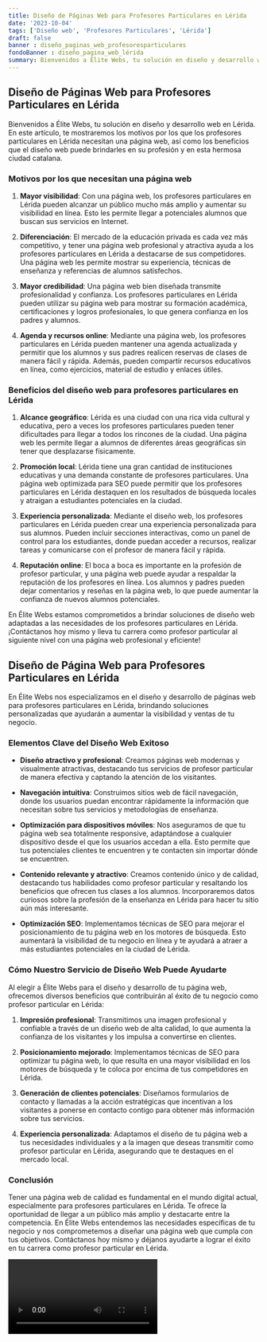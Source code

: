 ```yaml
---
title: Diseño de Páginas Web para Profesores Particulares en Lérida
date: '2023-10-04'
tags: ['Diseño web', 'Profesores Particulares', 'Lérida']
draft: false
banner : diseño_paginas_web_profesoresparticulares
fondoBanner : diseño_pagina_web_lérida
summary: Bienvenidos a Élite Webs, tu solución en diseño y desarrollo web en Lérida. En este artículo, te mostraremos los motivos por los que los profesores particulares en Lérida necesitan una página web, así como los beneficios que el diseño web puede brindarles en su profesión y en esta hermosa ciudad catalana.
---
```


## Diseño de Páginas Web para Profesores Particulares en Lérida

Bienvenidos a Élite Webs, tu solución en diseño y desarrollo web en Lérida. En este artículo, te mostraremos los motivos por los que los profesores particulares en Lérida necesitan una página web, así como los beneficios que el diseño web puede brindarles en su profesión y en esta hermosa ciudad catalana.

### Motivos por los que necesitan una página web

1. **Mayor visibilidad**: Con una página web, los profesores particulares en Lérida pueden alcanzar un público mucho más amplio y aumentar su visibilidad en línea. Esto les permite llegar a potenciales alumnos que buscan sus servicios en Internet.

2. **Diferenciación**: El mercado de la educación privada es cada vez más competitivo, y tener una página web profesional y atractiva ayuda a los profesores particulares en Lérida a destacarse de sus competidores. Una página web les permite mostrar su experiencia, técnicas de enseñanza y referencias de alumnos satisfechos.

3. **Mayor credibilidad**: Una página web bien diseñada transmite profesionalidad y confianza. Los profesores particulares en Lérida pueden utilizar su página web para mostrar su formación académica, certificaciones y logros profesionales, lo que genera confianza en los padres y alumnos.

4. **Agenda y recursos online**: Mediante una página web, los profesores particulares en Lérida pueden mantener una agenda actualizada y permitir que los alumnos y sus padres realicen reservas de clases de manera fácil y rápida. Además, pueden compartir recursos educativos en línea, como ejercicios, material de estudio y enlaces útiles.

### Beneficios del diseño web para profesores particulares en Lérida

1. **Alcance geográfico**: Lérida es una ciudad con una rica vida cultural y educativa, pero a veces los profesores particulares pueden tener dificultades para llegar a todos los rincones de la ciudad. Una página web les permite llegar a alumnos de diferentes áreas geográficas sin tener que desplazarse físicamente.

2. **Promoción local**: Lérida tiene una gran cantidad de instituciones educativas y una demanda constante de profesores particulares. Una página web optimizada para SEO puede permitir que los profesores particulares en Lérida destaquen en los resultados de búsqueda locales y atraigan a estudiantes potenciales en la ciudad.

3. **Experiencia personalizada**: Mediante el diseño web, los profesores particulares en Lérida pueden crear una experiencia personalizada para sus alumnos. Pueden incluir secciones interactivas, como un panel de control para los estudiantes, donde puedan acceder a recursos, realizar tareas y comunicarse con el profesor de manera fácil y rápida.

4. **Reputación online**: El boca a boca es importante en la profesión de profesor particular, y una página web puede ayudar a respaldar la reputación de los profesores en línea. Los alumnos y padres pueden dejar comentarios y reseñas en la página web, lo que puede aumentar la confianza de nuevos alumnos potenciales.

En Élite Webs estamos comprometidos a brindar soluciones de diseño web adaptadas a las necesidades de los profesores particulares en Lérida. ¡Contáctanos hoy mismo y lleva tu carrera como profesor particular al siguiente nivel con una página web profesional y eficiente!

<GifSeo />

<Cta />

## Diseño de Página Web para Profesores Particulares en Lérida

En Élite Webs nos especializamos en el diseño y desarrollo de páginas web para profesores particulares en Lérida, brindando soluciones personalizadas que ayudarán a aumentar la visibilidad y ventas de tu negocio. 

### Elementos Clave del Diseño Web Exitoso

- **Diseño atractivo y profesional**: Creamos páginas web modernas y visualmente atractivas, destacando tus servicios de profesor particular de manera efectiva y captando la atención de los visitantes.

- **Navegación intuitiva**: Construimos sitios web de fácil navegación, donde los usuarios puedan encontrar rápidamente la información que necesitan sobre tus servicios y metodologías de enseñanza.

- **Optimización para dispositivos móviles**: Nos aseguramos de que tu página web sea totalmente responsive, adaptándose a cualquier dispositivo desde el que los usuarios accedan a ella. Esto permite que tus potenciales clientes te encuentren y te contacten sin importar dónde se encuentren.

- **Contenido relevante y atractivo**: Creamos contenido único y de calidad, destacando tus habilidades como profesor particular y resaltando los beneficios que ofrecen tus clases a los alumnos. Incorporaremos datos curiosos sobre la profesión de la enseñanza en Lérida para hacer tu sitio aún más interesante.

- **Optimización SEO**: Implementamos técnicas de SEO para mejorar el posicionamiento de tu página web en los motores de búsqueda. Esto aumentará la visibilidad de tu negocio en línea y te ayudará a atraer a más estudiantes potenciales en la ciudad de Lérida.

### Cómo Nuestro Servicio de Diseño Web Puede Ayudarte

Al elegir a Élite Webs para el diseño y desarrollo de tu página web, ofrecemos diversos beneficios que contribuirán al éxito de tu negocio como profesor particular en Lérida:

1. **Impresión profesional**: Transmitimos una imagen profesional y confiable a través de un diseño web de alta calidad, lo que aumenta la confianza de los visitantes y los impulsa a convertirse en clientes.

2. **Posicionamiento mejorado**: Implementamos técnicas de SEO para optimizar tu página web, lo que resulta en una mayor visibilidad en los motores de búsqueda y te coloca por encima de tus competidores en Lérida.

3. **Generación de clientes potenciales**: Diseñamos formularios de contacto y llamadas a la acción estratégicas que incentivan a los visitantes a ponerse en contacto contigo para obtener más información sobre tus servicios. 

4. **Experiencia personalizada**: Adaptamos el diseño de tu página web a tus necesidades individuales y a la imagen que deseas transmitir como profesor particular en Lérida, asegurando que te destaques en el mercado local.

### Conclusión

Tener una página web de calidad es fundamental en el mundo digital actual, especialmente para profesores particulares en Lérida. Te ofrece la oportunidad de llegar a un público más amplio y destacarte entre la competencia. En Élite Webs entendemos las necesidades específicas de tu negocio y nos comprometemos a diseñar una página web que cumpla con tus objetivos. Contáctanos hoy mismo y déjanos ayudarte a lograr el éxito en tu carrera como profesor particular en Lérida.

<Video />

<CtaBot job='Profesores Particulares' city='Lérida'/>

<Gmaps query='Lérida+españa+maps' />